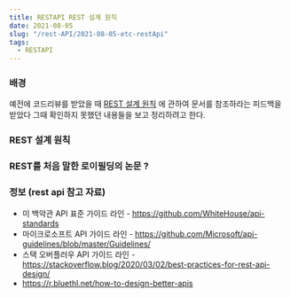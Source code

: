 ```yaml
---
title: RESTAPI REST 설계 원칙
date: 2021-08-05
slug: "/rest-API/2021-08-05-etc-restApi"
tags:
  - RESTAPI
---
```


### 배경
예전에 코드리뷰를 받았을 때
[REST 설계 원칙](https://github.com/WhiteHouse/api-standards)
에 관하여 문서를 참조하라는 피드백을 받았다
그때 확인하지 못했던 내용들을 보고 정리하려고 한다.

### REST 설계 원칙

### REST를 처음 말한 로이필딩의 논문 ?

### 정보 (rest api 참고 자료)
* 미 백악관 API 표준 가이드 라인 - https://github.com/WhiteHouse/api-standards
* 마이크로소프트 API 가이드 라인 - https://github.com/Microsoft/api-guidelines/blob/master/Guidelines/
* 스택 오버플러우 API 가이드 라인 - https://stackoverflow.blog/2020/03/02/best-practices-for-rest-api-design/
* https://r.bluethl.net/how-to-design-better-apis